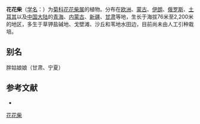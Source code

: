 {{Speciesbox
| name = 花花柴
| status = 
| status_system = 
| image = 
| genus = Karelinia
| species = caspica
| authority = (Pall.) Less.
}}

'''花花柴'''（[[学名|学名]]：{{lang|la|''Karelinia caspica''}}）为[[菊科|菊科]][[花花柴属|花花柴属]]的植物。分布在[[欧洲|欧洲]]、[[蒙古|蒙古]]、[[伊朗|伊朗]]、[[俄罗斯|俄罗斯]]、[[土耳其|土耳其]]以及[[中国大陆|中国大陆]]的[[青海|青海]]、[[内蒙古|内蒙古]]、[[新疆|新疆]]、[[甘肃|甘肃]]等地，生长于海拔76米至2,200米的地区，多生于草钾盐碱地、戈壁滩、沙丘和苇地水田边，目前尚未由人工引种栽培。

== 别名 ==
胖姑娘娘（甘肃、宁夏）

== 参考文献 ==
<div class="references-small">
* {{cite web| url =http://www.bioinfo.cn/db05/KmzwSpecies.php?action=view&id=4808| title =花花柴| work =《中国高等植物数据库全库》| publisher =中国科学院微生物研究所| author =昆明植物研究所| accessdate =2009-02-25| deadurl =yes| archiveurl =https://web.archive.org/web/20160305064348/http://www.bioinfo.cn/db05/KmzwSpecies.php?action=view&id=4808| archivedate =2016-03-05}}
</div>
{{Taxonbar|from=Q15231459}}

[[Category:花花柴属|花花柴]]


{{植物小作品}}